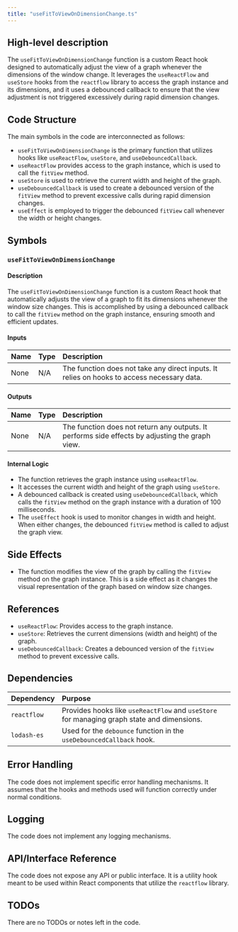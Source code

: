 ```yaml
---
title: "useFitToViewOnDimensionChange.ts"
---
```


## High-level description

The `useFitToViewOnDimensionChange` function is a custom React hook designed to automatically adjust the view of a graph whenever the dimensions of the window change. It leverages the `useReactFlow` and `useStore` hooks from the `reactflow` library to access the graph instance and its dimensions, and it uses a debounced callback to ensure that the view adjustment is not triggered excessively during rapid dimension changes.

## Code Structure

The main symbols in the code are interconnected as follows:
- `useFitToViewOnDimensionChange` is the primary function that utilizes hooks like `useReactFlow`, `useStore`, and `useDebouncedCallback`.
- `useReactFlow` provides access to the graph instance, which is used to call the `fitView` method.
- `useStore` is used to retrieve the current width and height of the graph.
- `useDebouncedCallback` is used to create a debounced version of the `fitView` method to prevent excessive calls during rapid dimension changes.
- `useEffect` is employed to trigger the debounced `fitView` call whenever the width or height changes.

## Symbols

### `useFitToViewOnDimensionChange`
#### Description
The `useFitToViewOnDimensionChange` function is a custom React hook that automatically adjusts the view of a graph to fit its dimensions whenever the window size changes. This is accomplished by using a debounced callback to call the `fitView` method on the graph instance, ensuring smooth and efficient updates.

#### Inputs
| Name | Type | Description |
|:-----|:-----|:------------|
| None | N/A  | The function does not take any direct inputs. It relies on hooks to access necessary data. |

#### Outputs
| Name | Type | Description |
|:-----|:-----|:------------|
| None | N/A  | The function does not return any outputs. It performs side effects by adjusting the graph view. |

#### Internal Logic
- The function retrieves the graph instance using `useReactFlow`.
- It accesses the current width and height of the graph using `useStore`.
- A debounced callback is created using `useDebouncedCallback`, which calls the `fitView` method on the graph instance with a duration of 100 milliseconds.
- The `useEffect` hook is used to monitor changes in width and height. When either changes, the debounced `fitView` method is called to adjust the graph view.

## Side Effects
- The function modifies the view of the graph by calling the `fitView` method on the graph instance. This is a side effect as it changes the visual representation of the graph based on window size changes.

## References
- `useReactFlow`: Provides access to the graph instance.
- `useStore`: Retrieves the current dimensions (width and height) of the graph.
- `useDebouncedCallback`: Creates a debounced version of the `fitView` method to prevent excessive calls.

## Dependencies
| Dependency | Purpose |
|:-----------|:--------|
| `reactflow` | Provides hooks like `useReactFlow` and `useStore` for managing graph state and dimensions. |
| `lodash-es` | Used for the `debounce` function in the `useDebouncedCallback` hook. |

## Error Handling
The code does not implement specific error handling mechanisms. It assumes that the hooks and methods used will function correctly under normal conditions.

## Logging
The code does not implement any logging mechanisms.

## API/Interface Reference
The code does not expose any API or public interface. It is a utility hook meant to be used within React components that utilize the `reactflow` library.

## TODOs
There are no TODOs or notes left in the code.